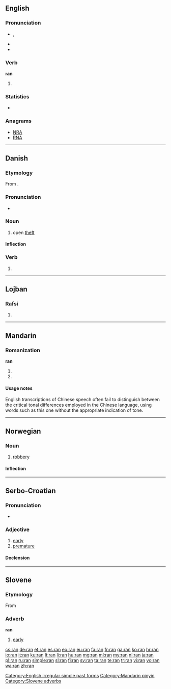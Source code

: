 {{also|rán|rǎn|ràn|rån|RAN}}
==English==

===Pronunciation===
* {{IPA|/ɹæn/}}, {{X-SAMPA|/r\{n/}}
* {{audio|en-us-ran.ogg|Audio (US)}}
* {{rhymes|æn}}

===Verb===
'''ran'''

# {{simple past of|run}}

===Statistics===
* {{rank|peace|glad|hair|571|ran|important|mine|wild}}

===Anagrams===
* [[NRA#English|NRA]]
* [[RNA#English|RNA]]

[[Category:English irregular simple past forms]]

----

==Danish==

===Etymology===
From {{etyl|non|da}} {{term|rán|lang=non}}.

===Pronunciation===
* {{IPA|/raːn/|[ʁɑːˀn]|lang=da}}

===Noun===
{{da-noun|et}}

# open [[theft]]

====Inflection====
{{da-noun-infl|et}}

===Verb===
{{head|da|verb form}}

# {{form of|imperative|rane|lang=da}}

----

==Lojban==

===Rafsi===
{{jbo-rafsi}}

# {{rafsi of|ranti}}

----

==Mandarin==

===Romanization===
'''ran'''

# {{nonstandard spelling of|lang=cmn|sc=Latn|[[rán]]}}
# {{nonstandard spelling of|lang=cmn|sc=Latn|[[rǎn]]}}

====Usage notes====
English transcriptions of Chinese speech often fail to distinguish between the critical tonal differences employed in the Chinese language, using words such as this one without the appropriate indication of tone.

[[Category:Mandarin pinyin]]

----

==Norwegian==

===Noun===
{{no-noun|n}}

# [[robbery]]

====Inflection====
{{no-noun-infl|nb-class=n1|nn-class=n1}}

----

==Serbo-Croatian==

===Pronunciation===
* {{IPA|/râːn/|lang=sh}}

===Adjective===
{{sh-adj|head=rȃn|def=rani|def_a=rȃnī|comp=raniji|comp_a=rànijī|r|ран|ра̑н}}

# [[early]]
# [[premature]]

====Declension====
{{sh-adj-full|ran|o|ranij|e}}

----

==Slovene==

===Etymology===
From {{proto|Slavic|ranъ|lang=sl}}

===Adverb===
'''ran'''

# [[early]]

[[Category:Slovene adverbs]]

[[cs:ran]]
[[de:ran]]
[[et:ran]]
[[es:ran]]
[[eo:ran]]
[[eu:ran]]
[[fa:ran]]
[[fr:ran]]
[[ga:ran]]
[[ko:ran]]
[[hr:ran]]
[[io:ran]]
[[it:ran]]
[[ku:ran]]
[[lt:ran]]
[[li:ran]]
[[hu:ran]]
[[mg:ran]]
[[ml:ran]]
[[my:ran]]
[[nl:ran]]
[[ja:ran]]
[[pl:ran]]
[[ru:ran]]
[[simple:ran]]
[[sl:ran]]
[[fi:ran]]
[[sv:ran]]
[[ta:ran]]
[[te:ran]]
[[tr:ran]]
[[vi:ran]]
[[vo:ran]]
[[wa:ran]]
[[zh:ran]]
